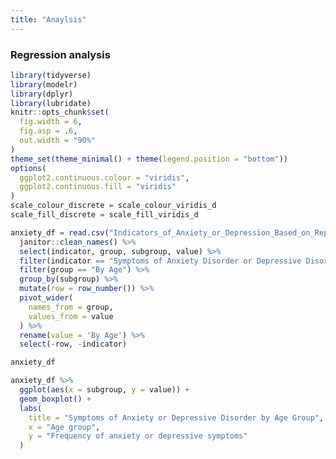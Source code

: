 ```yaml
---
title: "Anaylsis"
---
```


### Regression analysis

```r
library(tidyverse)
library(modelr)
library(dplyr)
library(lubridate)
knitr::opts_chunk$set(
  fig.width = 6,
  fig.asp = .6,
  out.width = "90%"
)
theme_set(theme_minimal() + theme(legend.position = "bottom"))
options(
  ggplot2.continuous.colour = "viridis",
  ggplot2.continuous.fill = "viridis"
)
scale_colour_discrete = scale_colour_viridis_d
scale_fill_discrete = scale_fill_viridis_d
```

```r
anxiety_df = read.csv("Indicators_of_Anxiety_or_Depression_Based_on_Reported_Frequency_of_Symptoms_During_Last_7_Days.csv") %>%  
  janitor::clean_names() %>% 
  select(indicator, group, subgroup, value) %>% 
  filter(indicator == "Symptoms of Anxiety Disorder or Depressive Disorder") %>% 
  filter(group == "By Age") %>% 
  group_by(subgroup) %>%
  mutate(row = row_number()) %>% 
  pivot_wider(
    names_from = group,
    values_from = value
  ) %>% 
  rename(value = 'By Age') %>% 
  select(-row, -indicator)

anxiety_df
```


```r
anxiety_df %>% 
  ggplot(aes(x = subgroup, y = value)) + 
  geom_boxplot() + 
  labs(
    title = "Symptoms of Anxiety or Depressive Disorder by Age Group",
    x = "Age group",
    y = "Frequency of anxiety or depressive symptoms"
  )
```